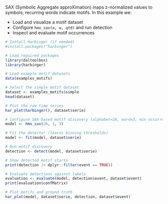 SAX (Symbolic Aggregate approXimation) maps z-normalized values to symbols; recurring words indicate motifs. In this example we:

- Load and visualize a motif dataset
- Configure `hmo_sax(a, w, qtd)` and run detection
- Inspect and evaluate motif occurrences

```r
# Install Harbinger (if needed)
#install.packages("harbinger")
```

```r
# Load required packages
library(daltoolbox)
library(harbinger) 
```

```r
# Load example motif datasets
data(examples_motifs)
```

```r
# Select the simple motif dataset
dataset <- examples_motifs$simple
head(dataset)
```

```r
# Plot the raw time series
har_plot(harbinger(), dataset$serie)
```

```r
# Configure SAX-based motif discovery (alphabet=26, word=3, min occurrences=3)
model <- hmo_sax(26, 3, 3)
```

```r
# Fit the detector (learns binning thresholds)
model <- fit(model, dataset$serie)
```

```r
# Run motif discovery
detection <- detect(model, dataset$serie)
```

```r
# Show detected motif starts
print(detection |> dplyr::filter(event == TRUE))
```

```r
# Evaluate detections against labels
evaluation <- evaluate(model, detection$event, dataset$event)
print(evaluation$confMatrix)
```

```r
# Plot motifs and ground truth
har_plot(model, dataset$serie, detection, dataset$event)
```

